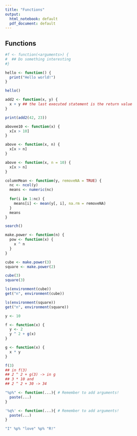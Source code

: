 ```yaml
---
title: "Functions"
output:
  html_notebook: default
  pdf_document: default
---
```


## Functions

```r
#f <- function(<arguments>) {
#  ## Do something interesting
#}
```

```r
hello <- function() {
  print("Hello world!")
}

hello()
```

```r
add2 <- function(x, y) {
  x + y ## the last executed statement is the return value
}

print(add2(42, 23))
```

```r
abovee10 <- function(x) {
  x[x > 10]
}
```

```r
above <- function(x, n) {
  x[x > n]
}
```

```r
above <- function(x, n = 10) {
  x[x > n]
}
```

```r
columnMean <- function(y, removeNA = TRUE) {
  nc <- ncol(y)
  means <- numeric(nc)
  
  for(i in 1:nc) {
    means[i] <- mean(y[, i], na.rm = removeNA)
  }
  means
}
```

```r
search()
```

```r
make.power <- function(n) {
  pow <- function(x) {
    x ^ n
  }
}

cube <- make.power(3)
square <- make.power(2)

cube(3)
square(3)
```

```r
ls(environment(cube))
get("n", environment(cube))
```

```r
ls(environment(square))
get("n", environment(square))
```

```r
y <- 10

f <- function(x) {
  y <- 2
  y ^ 2 + g(x)
}

g <- function(x) {
  x * y
}
```

```r
f(3)
## in f(3)
## 2 ^ 2 + g(3) -> in g
## 3 * 10 and
## 2 ^ 2 + 30 -> 34
```

```r
"%p%" <- function(...){ # Remember to add arguments!
  paste(...)
}

'%q%' <- function(...){ # Remember to add arguments!
  paste(...)
}

"I" %p% "love" %p% "R!"
```
